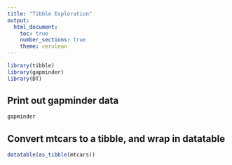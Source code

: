 ```yaml
---
title: "Tibble Exploration"
output: 
  html_document:
    toc: true
    number_sections: true
    theme: cerulean
---
```

```r
library(tibble)
library(gapminder)
library(DT)
```


## Print out gapminder data

```r
gapminder
```

<!--This is a comment-->

## Convert mtcars to a tibble, and wrap in datatable

```r
datatable(as_tibble(mtcars))
```

